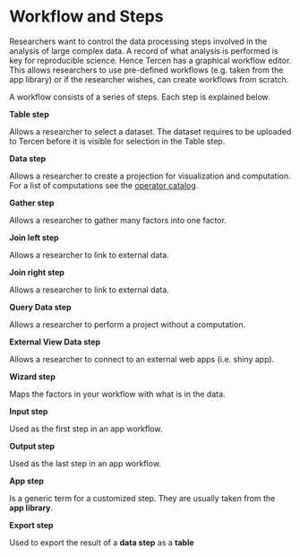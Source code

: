 # Workflow and Steps {#workflow-and-steps}
Researchers want to control the data processing steps involved in the analysis of large complex data. A record of what analysis is performed is key for reproducible science. Hence Tercen has a graphical workflow editor. This allows researchers to use pre-defined workflows (e.g. taken from the app library) or if the researcher wishes, can create workflows from scratch.

A workflow consists of a series of steps. Each step is explained below.

__Table step__

Allows a researcher to select a dataset. The dataset requires to be uploaded to Tercen before it is visible for selection in the Table step.

__Data step__

Allows a researcher to create a projection for visualization and computation. For a list of computations see the [operator catalog](https://tercen.github.io/operator_catalog/).

__Gather step__

Allows a researcher to gather many factors into one factor.

__Join left step__

Allows a researcher to link to external data.

__Join right step__

Allows a researcher to link to external data.

__Query Data step__

Allows a researcher to perform a project without a computation.

__External View Data step__

Allows a researcher to connect to an external web apps (i.e. shiny app).

__Wizard step__

Maps the factors in your workflow with what is in the data.

__Input step__

Used as the first step in an app workflow.

__Output step__

Used as the last step in an app workflow.

__App step__

Is a generic term for a customized step. They are usually taken from the __app library__.

__Export step__

Used to export the result of a __data step__ as a __table__
